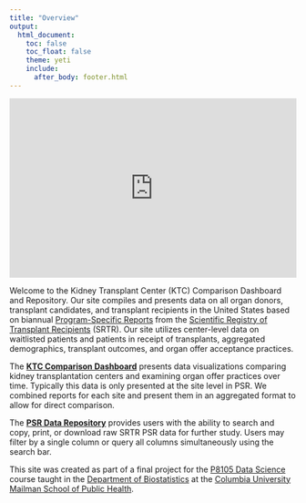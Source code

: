 ```yaml
---
title: "Overview"
output: 
  html_document:
    toc: false
    toc_float: false
    theme: yeti
    include:
      after_body: footer.html
---
```



<center>

<!-- ![](./img/OrganTracking_Kidney_1350.jpeg) *(Image Credit: Matt Chinworth for Kaiser Health News)* -->
<!-- Image taken from https://khn.org/news/how-lifesaving-organs-for-transplant-go-missing-in-transit/ -->

<div style="padding:62.5% 0 0 0;position:relative;"><iframe src="https://player.vimeo.com/video/655886337?h=e9b2727814&amp;badge=0&amp;autopause=0&amp;player_id=0&amp;app_id=58479" frameborder="0" allow="autoplay; fullscreen; picture-in-picture" allowfullscreen style="position:absolute;top:0;left:0;width:100%;height:100%;" title="P8105 - Data Science - Final Project"></iframe></div><script src="https://player.vimeo.com/api/player.js"></script>

</center>

Welcome to the Kidney Transplant Center (KTC) Comparison Dashboard and Repository. Our site compiles and presents data on all organ donors, transplant candidates, and transplant recipients in the United States based on biannual [Program-Specific Reports](https://www.srtr.org/reports/program-specific-reports/) from the [Scientific Registry of Transplant Recipients](https://www.srtr.org/) (SRTR). Our site utilizes center-level data on waitlisted patients and patients in receipt of transplants, aggregated demographics, transplant outcomes, and organ offer acceptance practices.

The [**KTC Comparison Dashboard**](dashboard.html) presents data visualizations comparing kidney transplantation centers and examining organ offer practices over time. Typically this data is only presented at the site level in PSR. We combined reports for each site and present them in an aggregated format to allow for direct comparison.   

The [**PSR Data Repository**](data_repository.html) provides users with the ability to search and copy, print, or download raw SRTR PSR data for further study. Users may filter by a single column or query all columns simultaneously using the search bar.

This site was created as part of a final project for the [P8105 Data Science](https://www.p8105.com/) course taught in the [Department of Biostatistics](http://www.publichealth.columbia.edu/academics/departments/biostatistics) at the [Columbia University Mailman School of Public Health](http://www.publichealth.columbia.edu/).
